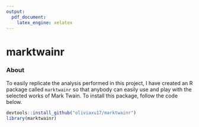 ```yaml
---
output: 
  pdf_document: 
    latex_engine: xelatex
---
```


# marktwainr {#rmd-basics}

### About
To easily replicate the analysis performed in this project, I have created an R package called `marktwainr` so that anybody can easily use and play with the selected works of Mark Twain.  To install this package, follow the code below.

```r
devtools::install_github("oliviaxu17/marktwainr")
library(marktwainr)
```

